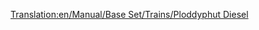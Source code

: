 [[Translation:en/Manual/Base Set/Trains/Ploddyphut Diesel]]
{{it/Manuale/Set base/Treni/StatLocomotive|Image=[[File:en/Manual/Base Set/Trains/Ploddyphutdiesel.png]]
|Name=Ploddyphut Diesel
|Costo=37.5000
|Velocità=120
|Peso=95 
|Potenza=1.044
|Sforzo=28.143 
|Kn=276
|Annuale=3.808
|Progettata=1972
|Vita=20 
|Clima=
*Toyland  
|Descrizione=Il primo treno diesel per il mondo di Toyland, non molto moglio del Mightymover Choo-Choo.
|Real-life= Immaginario
}}